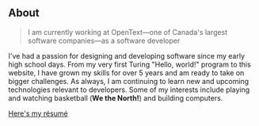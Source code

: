 ## About

> I am currently working at OpenText—one of Canada's largest software companies—as a software developer

I've had a passion for designing and developing software since my early high school days. From my very first Turing "Hello, world!" program to this website, I have grown my skills for over 5 years and am ready to take on bigger challenges. As always, I am continuing to learn new and upcoming technologies relevant to developers. Some of my interests include playing and watching basketball (**We the North!**) and building computers.

[Here's my résumé](./Pravinthan%20Prabagaran%20Resume.pdf)